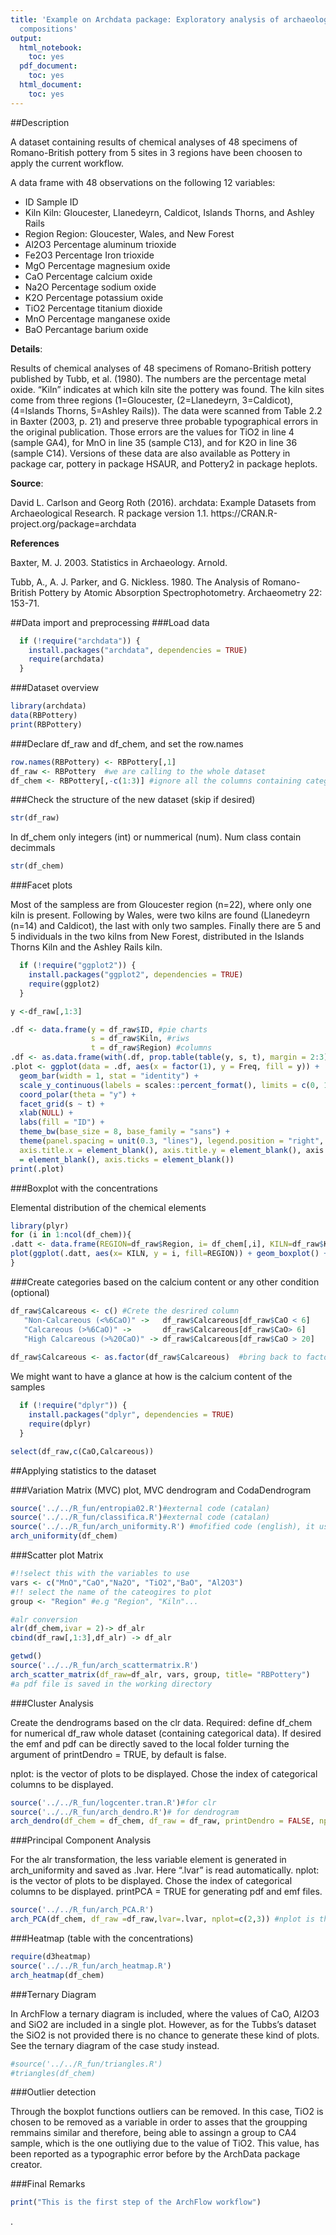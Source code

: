 ```yaml
---
title: 'Example on Archdata package: Exploratory analysis of archaeological ceramic
  compositions'
output:
  html_notebook:
    toc: yes
  pdf_document:
    toc: yes
  html_document:
    toc: yes
---
```





##Description

A dataset containing results of chemical analyses of 48 specimens of Romano-British pottery from 5 sites in 3 regions have been choosen to apply the current workflow. 

A data frame with 48 observations on the following 12 variables:

* ID Sample ID
* Kiln Kiln: Gloucester, Llanedeyrn, Caldicot, Islands Thorns, and Ashley Rails
* Region Region: Gloucester, Wales, and New Forest
* Al2O3 Percentage aluminum trioxide
* Fe2O3 Percentage Iron trioxide
* MgO Percentage magnesium oxide
* CaO Percentage calcium oxide
* Na2O Percentage sodium oxide
* K2O Percentage potassium oxide
* TiO2 Percentage titanium dioxide
* MnO Percentage manganese oxide
* BaO Percantage barium oxide

**Details**:

Results of chemical analyses of 48 specimens of Romano-British pottery published by Tubb, et al.
(1980). The numbers are the percentage metal oxide. "Kiln" indicates at which kiln site the pottery
was found. The kiln sites come from three regions (1=Gloucester, (2=Llanedeyrn, 3=Caldicot),
(4=Islands Thorns, 5=Ashley Rails)). The data were scanned from Table 2.2 in Baxter (2003, p.
21) and preserve three probable typographical errors in the original publication. Those errors are
the values for TiO2 in line 4 (sample GA4), for MnO in line 35 (sample C13), and for K2O in line
36 (sample C14). Versions of these data are also available as Pottery in package car, pottery in
package HSAUR, and Pottery2 in package heplots.

**Source**:

David L. Carlson and Georg Roth (2016). archdata: Example Datasets from Archaeological
Research. R package version 1.1. https://CRAN.R-project.org/package=archdata

**References**

Baxter, M. J. 2003. Statistics in Archaeology. Arnold.

Tubb, A., A. J. Parker, and G. Nickless. 1980. The Analysis of Romano-British Pottery by Atomic
Absorption Spectrophotometry. Archaeometry 22: 153-71.


##Data import and preprocessing
###Load data
```r

  if (!require("archdata")) {
    install.packages("archdata", dependencies = TRUE)
    require(archdata)
  }


```

###Dataset overview
```r
library(archdata)
data(RBPottery)
print(RBPottery)
```

###Declare df_raw and df_chem, and set the row.names
```r
row.names(RBPottery) <- RBPottery[,1]
df_raw <- RBPottery  #we are calling to the whole dataset
df_chem <- RBPottery[,-c(1:3)] #ignore all the columns containing categorical data, 9 in this case. 
```

###Check the structure of the new dataset (skip if desired)
```r
str(df_raw)
```
In df_chem only integers (int) or nummerical (num). Num class contain decimmals 
```r
str(df_chem)
```

###Facet plots

Most of the sampless are from Gloucester region (n=22), where only one kiln is present. Following by Wales, were two kilns are found (Llanedeyrn (n=14) and Caldicot), the last with only two samples. Finally there are 5 and 5 individuals in the two kilns from New Forest, distributed in the Islands Thorns Kiln and the Ashley Rails kiln.

```r
  if (!require("ggplot2")) {
    install.packages("ggplot2", dependencies = TRUE)
    require(ggplot2)
  }

y <-df_raw[,1:3]

.df <- data.frame(y = df_raw$ID, #pie charts
                  s = df_raw$Kiln, #riws 
                  t = df_raw$Region) #columns
.df <- as.data.frame(with(.df, prop.table(table(y, s, t), margin = 2:3)))
.plot <- ggplot(data = .df, aes(x = factor(1), y = Freq, fill = y)) + 
  geom_bar(width = 1, stat = "identity") + 
  scale_y_continuous(labels = scales::percent_format(), limits = c(0, 1)) + 
  coord_polar(theta = "y") + 
  facet_grid(s ~ t) + 
  xlab(NULL) + 
  labs(fill = "ID") + 
  theme_bw(base_size = 8, base_family = "sans") + 
  theme(panel.spacing = unit(0.3, "lines"), legend.position = "right", 
  axis.title.x = element_blank(), axis.title.y = element_blank(), axis.text.y 
  = element_blank(), axis.ticks = element_blank())
print(.plot)
```


###Boxplot with the concentrations

Elemental distribution of the chemical elements
```r
library(plyr)
for (i in 1:ncol(df_chem)){
.datt <- data.frame(REGION=df_raw$Region, i= df_chem[,i], KILN=df_raw$Kiln)
plot(ggplot(.datt, aes(x= KILN, y = i, fill=REGION)) + geom_boxplot() + ylab(colnames(df_chem)[i]))
}
```


###Create categories based on the calcium content or any other condition (optional)
```r
df_raw$Calcareous <- c() #Crete the desrired column
   "Non-Calcareous (<%6CaO)" ->   df_raw$Calcareous[df_raw$CaO < 6]
   "Calcareous (>%6CaO)" ->       df_raw$Calcareous[df_raw$CaO> 6]
   "High Calcareous (>%20CaO)" -> df_raw$Calcareous[df_raw$CaO > 20]
   
df_raw$Calcareous <- as.factor(df_raw$Calcareous)  #bring back to factors
```

We might want to have a glance at how is the calcium content of the samples 
```r
  if (!require("dplyr")) {
    install.packages("dplyr", dependencies = TRUE)
    require(dplyr)
  }

select(df_raw,c(CaO,Calcareous)) 

```
##Applying statistics to the dataset

###Variation Matrix (MVC) plot, MVC dendrogram and CodaDendrogram

```r
source('../../R_fun/entropia02.R')#external code (catalan)
source('../../R_fun/classifica.R')#external code (catalan)
source('../../R_fun/arch_uniformity.R') #mofified code (english), it uses functions from entropia02.R and classifica.R
arch_uniformity(df_chem)
```



###Scatter plot Matrix
```r
#!!select this with the variables to use 
vars <- c("MnO","CaO","Na2O", "TiO2","BaO", "Al2O3") 
#!! select the name of the cateogires to plot
group <- "Region" #e.g "Region", "Kiln"...

#alr conversion
alr(df_chem,ivar = 2)-> df_alr
cbind(df_raw[,1:3],df_alr) -> df_alr

getwd()
source('../../R_fun/arch_scattermatrix.R')
arch_scatter_matrix(df_raw=df_alr, vars, group, title= "RBPottery")
#a pdf file is saved in the working directory
```

###Cluster Analysis

Create the dendrograms based on the clr data. Required: define df_chem for numerical df_raw whole dataset (containing categorical data). If desired the emf and pdf can be directly saved to the local folder turning the argument of printDendro = TRUE, by default is false.

nplot: is the vector of plots to be displayed. Chose the index of categorical columns to be displayed. 

```r
source('../../R_fun/logcenter.tran.R')#for clr 
source('../../R_fun/arch_dendro.R')# for dendrogram
arch_dendro(df_chem = df_chem, df_raw = df_raw, printDendro = FALSE, nplot=c(2,3))
```



###Principal Component Analysis 

For the alr transformation, the less variable element is generated in arch_uniformity and saved as .lvar.
Here ".lvar" is read automatically. 
nplot: is the vector of plots to be displayed. Chose the index of categorical columns to be displayed. 
printPCA = TRUE for generating pdf and emf files. 
```r
source('../../R_fun/arch_PCA.R')
arch_PCA(df_chem, df_raw =df_raw,lvar=.lvar, nplot=c(2,3)) #nplot is the vector containing categories to be shown
```


###Heatmap (table with the concentrations)
```r
require(d3heatmap)
source('../../R_fun/arch_heatmap.R')
arch_heatmap(df_chem)
```

###Ternary Diagram

In ArchFlow a ternary diagram is included, where the values of CaO, \ch Al2O3 and \ch SiO2 are included in a single plot. However, as for the Tubbs's dataset the \ch SiO2 is not provided there is no chance to generate these kind of plots. See the ternary diagram of the case study instead. 
 

```r
#source('../../R_fun/triangles.R')
#triangles(df_chem)
```



###Outlier detection 

Through the boxplot functions outliers can be removed. 
In this case, TiO2 is chosen to be removed as a variable in order to asses that the groupping remmains similar and therefore, being able to assingn a group to CA4 sample, which is the one outliying due to the value of TiO2. This value, has been reported as a typographic error before by the ArchData package creator. 



###Final Remarks

```r
print("This is the first step of the ArchFlow workflow")
```










.


